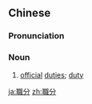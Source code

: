 {{also|职分}}
==Chinese==
{{zh-forms|s=职分}}

===Pronunciation===
{{zh-pron
|m=zhífèn
|c=zik1 fan6
|mn=qz,xm,zz:chit-hūn
|cat=n
}}

===Noun===
{{zh-noun}}

# [[official]] [[duties]]; [[duty]]

[[ja:職分]]
[[zh:職分]]